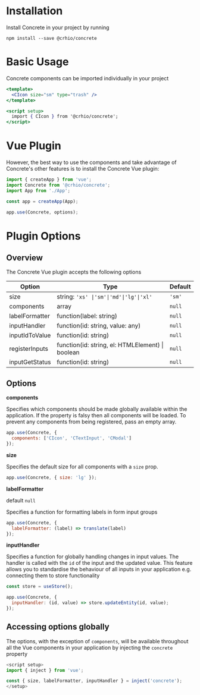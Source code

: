 
<Meta
  title="Concrete/Getting Started"
/>

# Installation
Install Concrete in your project by running

```terminal dark
npm install --save @crhio/concrete
```

# Basic Usage

Concrete components can be imported individually in your project

```jsx dark
<template>
  <CIcon size="sm" type="trash" />
</template>

<script setup>
  import { CIcon } from '@crhio/concrete';
</script>
```

# Vue Plugin

However, the best way to use the components and take advantage of Concrete's other features is to install the Concrete
Vue plugin:

```javascript dark
import { createApp } from 'vue';
import Concrete from '@crhio/concrete';
import App from './App';

const app = createApp(App);

app.use(Concrete, options);
```

# Plugin Options

## Overview

The Concrete Vue plugin accepts the following options

| Option         | Type                                               | Default |
|--------        |---------------                                     |---------|
| size           | string: <code>'xs' \|'sm'\|'md'\|'lg'\|'xl'</code> | `'sm'`  |
| components     | array                                              | `null`  |
| labelFormatter | function(label: string)                            | `null`  |
| inputHandler   | function(id: string, value: any)                   | `null`  |
| inputIdToValue | function(id: string)                               | `null`  |
| registerInputs | function(id: string, el: HTMLElement) \| boolean   | `null`  |
| inputGetStatus | function(id: string)                               | `null`  |

## Options

**components**

Specifies which components should be made globally available within the application.
If the property is falsy then all components will be loaded.
To prevent any components from being registered, pass an empty array.

```javascript dark
app.use(Concrete, {
  components: ['CIcon', 'CTextInput', 'CModal']
});
```

**size**

Specifies the default size for all components with a `size` prop.

```javascript dark
app.use(Concrete, { size: 'lg' });
```

**labelFormatter**

default `null`

Specifies a function for formatting labels in form input groups

```javascript dark
app.use(Concrete, {
  labelFormatter: (label) => translate(label)
});
```

**inputHandler**

Specifies a function for globally handling changes in input values.
The handler is called with the `id` of the input and the updated value.
This feature allows you to standardise the behaviour of all inputs in your application
e.g. connecting them to store functionality

```javascript dark
const store = useStore();

app.use(Concrete, {
  inputHandler: (id, value) => store.updateEntity(id, value);
});
```

## Accessing options globally

The options, with the exception of `components`, will be available throughout all the Vue components in your application
by injecting the `concrete` property

```javascript dark
<script setup>
import { inject } from 'vue';

const { size, labelFormatter, inputHandler } = inject('concrete');
</setup>
```
